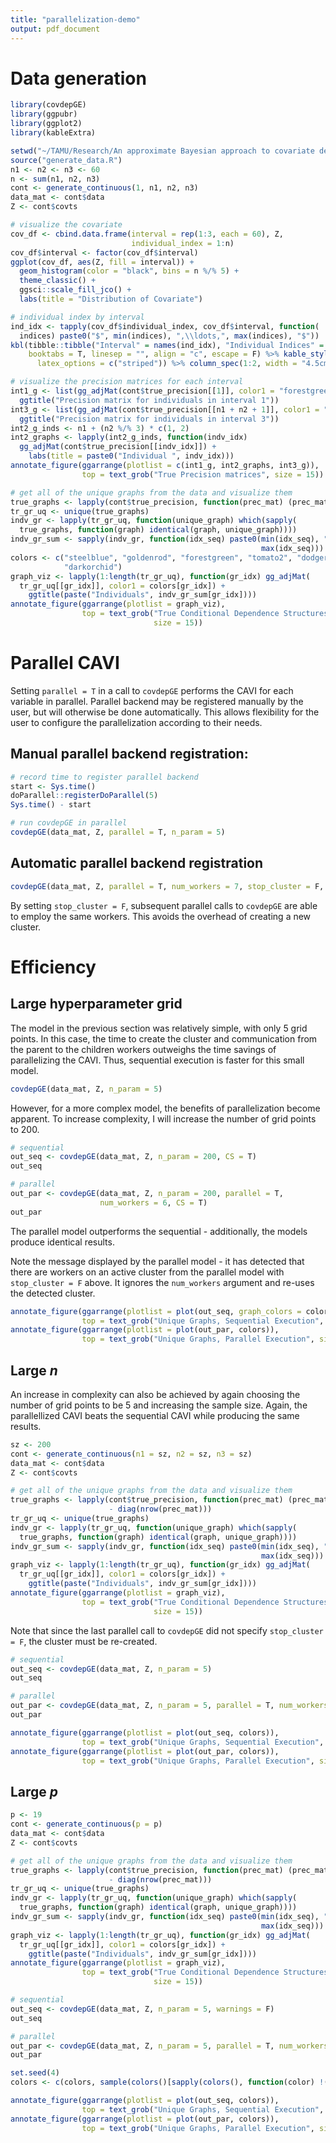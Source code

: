 ```yaml
---
title: "parallelization-demo"
output: pdf_document
---
```


# Data generation

```r
library(covdepGE)
library(ggpubr)
library(ggplot2)
library(kableExtra)

setwd("~/TAMU/Research/An approximate Bayesian approach to covariate dependent/covdepGE/dev")
source("generate_data.R")
n1 <- n2 <- n3 <- 60
n <- sum(n1, n2, n3)
cont <- generate_continuous(1, n1, n2, n3)
data_mat <- cont$data
Z <- cont$covts

# visualize the covariate
cov_df <- cbind.data.frame(interval = rep(1:3, each = 60), Z, 
                           individual_index = 1:n)
cov_df$interval <- factor(cov_df$interval)
ggplot(cov_df, aes(Z, fill = interval)) +
  geom_histogram(color = "black", bins = n %/% 5) +
  theme_classic() +
  ggsci::scale_fill_jco() +
  labs(title = "Distribution of Covariate")

# individual index by interval
ind_idx <- tapply(cov_df$individual_index, cov_df$interval, function(
  indices) paste0("$", min(indices), ",\\ldots,", max(indices), "$"))
kbl(tibble::tibble("Interval" = names(ind_idx), "Individual Indices" = ind_idx), 
    booktabs = T, linesep = "", align = "c", escape = F) %>% kable_styling(
      latex_options = c("striped")) %>% column_spec(1:2, width = "4.5cm")
```

```r
# visualize the precision matrices for each interval
int1_g <- list(gg_adjMat(cont$true_precision[[1]], color1 = "forestgreen") + 
  ggtitle("Precision matrix for individuals in interval 1"))
int3_g <- list(gg_adjMat(cont$true_precision[[n1 + n2 + 1]], color1 = "steelblue") + 
  ggtitle("Precision matrix for individuals in interval 3"))
int2_g_inds <- n1 + (n2 %/% 3) * c(1, 2)
int2_graphs <- lapply(int2_g_inds, function(indv_idx) 
  gg_adjMat(cont$true_precision[[indv_idx]]) +
    labs(title = paste0("Individual ", indv_idx)))
annotate_figure(ggarrange(plotlist = c(int1_g, int2_graphs, int3_g)), 
                top = text_grob("True Precision matrices", size = 15))

# get all of the unique graphs from the data and visualize them
true_graphs <- lapply(cont$true_precision, function(prec_mat) (prec_mat != 0) - diag(nrow(prec_mat)))
tr_gr_uq <- unique(true_graphs)
indv_gr <- lapply(tr_gr_uq, function(unique_graph) which(sapply(
  true_graphs, function(graph) identical(graph, unique_graph))))
indv_gr_sum <- sapply(indv_gr, function(idx_seq) paste0(min(idx_seq), ",...,", 
                                                        max(idx_seq)))
colors <- c("steelblue", "goldenrod", "forestgreen", "tomato2", "dodgerblue", 
            "darkorchid")
graph_viz <- lapply(1:length(tr_gr_uq), function(gr_idx) gg_adjMat(
  tr_gr_uq[[gr_idx]], color1 = colors[gr_idx]) + 
    ggtitle(paste("Individuals", indv_gr_sum[gr_idx])))
annotate_figure(ggarrange(plotlist = graph_viz), 
                top = text_grob("True Conditional Dependence Structures", 
                                size = 15))
```

# Parallel CAVI

Setting `parallel = T` in a call to `covdepGE` performs the CAVI for each variable in parallel. Parallel backend may be registered manually by the user, but will otherwise be done automatically. This allows flexibility for the user to configure the parallelization according to their needs.

## Manual parallel backend registration:

```r
# record time to register parallel backend
start <- Sys.time()
doParallel::registerDoParallel(5)
Sys.time() - start

# run covdepGE in parallel
covdepGE(data_mat, Z, parallel = T, n_param = 5)
```

## Automatic parallel backend registration

```r
covdepGE(data_mat, Z, parallel = T, num_workers = 7, stop_cluster = F, n_param = 5)
```

By setting `stop_cluster = F`, subsequent parallel calls to `covdepGE` are able to employ the same workers. This avoids the overhead of creating a new cluster.

# Efficiency

## Large hyperparameter grid 

The model in the previous section was relatively simple, with only 5 grid points. In this case, the time to create the cluster and communication from the parent to the children workers outweighs the time savings of parallelizing the CAVI. Thus, sequential execution is faster for this small model.

```r
covdepGE(data_mat, Z, n_param = 5)
```
\newpage
However, for a more complex model, the benefits of parallelization become apparent. To increase complexity, I will increase the number of grid points to 200. 

```r
# sequential
out_seq <- covdepGE(data_mat, Z, n_param = 200, CS = T)
out_seq

# parallel
out_par <- covdepGE(data_mat, Z, n_param = 200, parallel = T, 
                    num_workers = 6, CS = T)
out_par
```

The parallel model outperforms the sequential - additionally, the models produce identical results.

Note the message displayed by the parallel model - it has detected that there are workers on an active cluster from the parallel model with `stop_cluster = F` above. It ignores the `num_workers` argument and re-uses the detected cluster. 

```r
annotate_figure(ggarrange(plotlist = plot(out_seq, graph_colors = colors)), 
                top = text_grob("Unique Graphs, Sequential Execution", size = 15))
annotate_figure(ggarrange(plotlist = plot(out_par, colors)), 
                top = text_grob("Unique Graphs, Parallel Execution", size = 15))
```

## Large *n*

An increase in complexity can also be achieved by again choosing the number of grid points to be 5 and increasing the sample size. Again, the parallellized CAVI beats the sequential CAVI while producing the same results. 

```r
sz <- 200
cont <- generate_continuous(n1 = sz, n2 = sz, n3 = sz)
data_mat <- cont$data
Z <- cont$covts

# get all of the unique graphs from the data and visualize them
true_graphs <- lapply(cont$true_precision, function(prec_mat) (prec_mat != 0) 
                      - diag(nrow(prec_mat)))
tr_gr_uq <- unique(true_graphs)
indv_gr <- lapply(tr_gr_uq, function(unique_graph) which(sapply(
  true_graphs, function(graph) identical(graph, unique_graph))))
indv_gr_sum <- sapply(indv_gr, function(idx_seq) paste0(min(idx_seq), ",...,", 
                                                        max(idx_seq)))
graph_viz <- lapply(1:length(tr_gr_uq), function(gr_idx) gg_adjMat(
  tr_gr_uq[[gr_idx]], color1 = colors[gr_idx]) + 
    ggtitle(paste("Individuals", indv_gr_sum[gr_idx])))
annotate_figure(ggarrange(plotlist = graph_viz), 
                top = text_grob("True Conditional Dependence Structures", 
                                size = 15))
```
\newpage
Note that since the last parallel call to `covdepGE` did not specify `stop_cluster = F`, the cluster must be re-created.

```r
# sequential
out_seq <- covdepGE(data_mat, Z, n_param = 5)
out_seq

# parallel
out_par <- covdepGE(data_mat, Z, n_param = 5, parallel = T, num_workers = 8)
out_par

annotate_figure(ggarrange(plotlist = plot(out_seq, colors)), 
                top = text_grob("Unique Graphs, Sequential Execution", size = 15))
annotate_figure(ggarrange(plotlist = plot(out_par, colors)), 
                top = text_grob("Unique Graphs, Parallel Execution", size = 15))
```

## Large *p*

```r
p <- 19
cont <- generate_continuous(p = p)
data_mat <- cont$data
Z <- cont$covts

# get all of the unique graphs from the data and visualize them
true_graphs <- lapply(cont$true_precision, function(prec_mat) (prec_mat != 0) 
                      - diag(nrow(prec_mat)))
tr_gr_uq <- unique(true_graphs)
indv_gr <- lapply(tr_gr_uq, function(unique_graph) which(sapply(
  true_graphs, function(graph) identical(graph, unique_graph))))
indv_gr_sum <- sapply(indv_gr, function(idx_seq) paste0(min(idx_seq), ",...,", 
                                                        max(idx_seq)))
graph_viz <- lapply(1:length(tr_gr_uq), function(gr_idx) gg_adjMat(
  tr_gr_uq[[gr_idx]], color1 = colors[gr_idx]) + 
    ggtitle(paste("Individuals", indv_gr_sum[gr_idx])))
annotate_figure(ggarrange(plotlist = graph_viz), 
                top = text_grob("True Conditional Dependence Structures", 
                                size = 15))
```
\newpage

```r
# sequential
out_seq <- covdepGE(data_mat, Z, n_param = 5, warnings = F)
out_seq

# parallel
out_par <- covdepGE(data_mat, Z, n_param = 5, parallel = T, num_workers = 16, warnings = F)
out_par

set.seed(4)
colors <- c(colors, sample(colors()[sapply(colors(), function(color) !(substr(color, 1, 4)) %in% c("grey", "gray"))], max(0, out_par$model_details$num_unique - length(colors))))

annotate_figure(ggarrange(plotlist = plot(out_seq, colors)), 
                top = text_grob("Unique Graphs, Sequential Execution", size = 15))
annotate_figure(ggarrange(plotlist = plot(out_par, colors)), 
                top = text_grob("Unique Graphs, Parallel Execution", size = 15))
```
